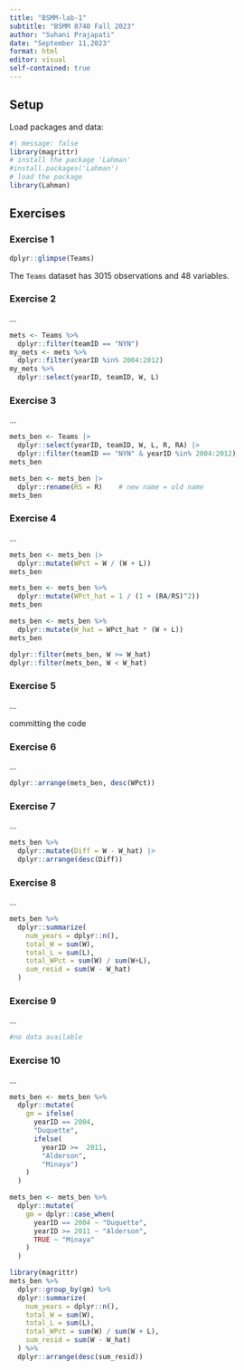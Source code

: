 ```yaml
---
title: "BSMM-lab-1"
subtitle: "BSMM 8740 Fall 2023"
author: "Suhani Prajapati"
date: "September 11,2023"
format: html
editor: visual
self-contained: true
---
```


## Setup

Load packages and data:

```r
#| message: false
library(magrittr)
# install the package 'Lahman'
#install.packages('Lahman')
# load the package
library(Lahman)
```

## Exercises

### Exercise 1

```r
dplyr::glimpse(Teams)
```

The `Teams` dataset has 3015 observations and 48 variables.

### Exercise 2

...

```r
mets <- Teams %>% 
  dplyr::filter(teamID == "NYN")
my_mets <- mets %>% 
  dplyr::filter(yearID %in% 2004:2012)
my_mets %>% 
  dplyr::select(yearID, teamID, W, L)
```

### Exercise 3

...

```r
mets_ben <- Teams |>
  dplyr::select(yearID, teamID, W, L, R, RA) |>
  dplyr::filter(teamID == "NYN" & yearID %in% 2004:2012)
mets_ben
```

```r
mets_ben <- mets_ben |>
  dplyr::rename(RS = R)    # new name = old name
mets_ben
```

### Exercise 4

...

```r
mets_ben <- mets_ben |>
  dplyr::mutate(WPct = W / (W + L))
mets_ben
```

```r
mets_ben <- mets_ben %>% 
  dplyr::mutate(WPct_hat = 1 / (1 + (RA/RS)^2))
mets_ben
```

```r
mets_ben <- mets_ben %>% 
  dplyr::mutate(W_hat = WPct_hat * (W + L))
mets_ben
```

```r
dplyr::filter(mets_ben, W >= W_hat)
dplyr::filter(mets_ben, W < W_hat)
```

### Exercise 5

...

committing the code

### Exercise 6

...

```r
dplyr::arrange(mets_ben, desc(WPct))
```

### Exercise 7

...

```r
mets_ben %>% 
  dplyr::mutate(Diff = W - W_hat) |>
  dplyr::arrange(desc(Diff))
```

### Exercise 8

...

```r
mets_ben %>%
  dplyr::summarize(
    num_years = dplyr::n(), 
    total_W = sum(W), 
    total_L = sum(L), 
    total_WPct = sum(W) / sum(W+L), 
    sum_resid = sum(W - W_hat)
  )
```

### Exercise 9

...

```r
#no data available
```

### Exercise 10

...

```r
mets_ben <- mets_ben %>% 
  dplyr::mutate(
    gm = ifelse(
      yearID == 2004, 
      "Duquette", 
      ifelse(
        yearID >=  2011, 
        "Alderson", 
        "Minaya")
    )
  )
```

```r
mets_ben <- mets_ben %>% 
  dplyr::mutate(
    gm = dplyr::case_when(
      yearID == 2004 ~ "Duquette", 
      yearID >= 2011 ~ "Alderson", 
      TRUE ~ "Minaya"
    )
  )
```

```r
library(magrittr)
mets_ben %>% 
  dplyr::group_by(gm) %>% 
  dplyr::summarize(
    num_years = dplyr::n(), 
    total_W = sum(W), 
    total_L = sum(L), 
    total_WPct = sum(W) / sum(W + L), 
    sum_resid = sum(W - W_hat)
  ) %>%
  dplyr::arrange(desc(sum_resid))
```
